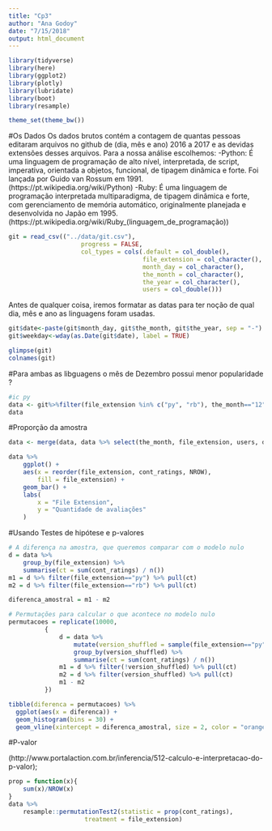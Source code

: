 ```yaml
---
title: "Cp3"
author: "Ana Godoy"
date: "7/15/2018"
output: html_document
---
```

```r
library(tidyverse)
library(here)
library(ggplot2)
library(plotly)
library(lubridate)
library(boot)
library(resample)

theme_set(theme_bw())

```
#Os Dados
Os dados brutos contém a contagem de quantas pessoas editaram arquivos no github de  (dia, mês e ano) 2016 a 2017 e as devidas extensões desses arquivos.
Para a nossa análise escolhemos:
  -Python:  É uma linguagem de programação de alto nível, interpretada, de script, imperativa, orientada a objetos, funcional, de tipagem dinâmica e forte. Foi lançada por Guido van Rossum em 1991.(https://pt.wikipedia.org/wiki/Python)
  -Ruby: É uma linguagem de programação interpretada multiparadigma, de tipagem dinâmica e forte, com gerenciamento de memória automático, originalmente planejada e desenvolvida no Japão em 1995.(https://pt.wikipedia.org/wiki/Ruby_(linguagem_de_programação))  
```r
git = read_csv(("../data/git.csv"), 
                    progress = FALSE,
                    col_types = cols(.default = col_double(), 
                                     file_extension = col_character(), 
                                     month_day = col_character(), 
                                     the_month = col_character(),
                                     the_year = col_character(),
                                     users = col_double()))


```

Antes de qualquer coisa, iremos formatar as datas para ter noção de qual dia, mês e ano as linguagens foram usadas.

```r
git$date<-paste(git$month_day, git$the_month, git$the_year, sep = "-")
git$weekday<-wday(as.Date(git$date), label = TRUE)

glimpse(git)
colnames(git)
```


#Para ambas as libguagens o mês de Dezembro possui menor popularidade ?



```r
#ic py
data <- git%>%filter(file_extension %in% c("py", "rb"), the_month=="12")%>%group_by(users, the_month, file_extension,date)
data


```
#Proporção da amostra 
```r

data <- merge(data, data %>% select(the_month, file_extension, users, date) %>% group_by(date) %>% summarise(cont_ratings = n()),  by='date')

data %>%
    ggplot() + 
    aes(x = reorder(file_extension, cont_ratings, NROW),
        fill = file_extension) + 
    geom_bar() + 
    labs(
        x = "File Extension", 
        y = "Quantidade de avaliações"
    )
```
#Usando Testes de hipótese e p-valores

```r
# A diferença na amostra, que queremos comparar com o modelo nulo
d = data %>% 
    group_by(file_extension) %>% 
    summarise(ct = sum(cont_ratings) / n())
m1 = d %>% filter(file_extension=="py") %>% pull(ct)
m2 = d %>% filter(file_extension=="rb") %>% pull(ct)

diferenca_amostral = m1 - m2

# Permutações para calcular o que acontece no modelo nulo
permutacoes = replicate(10000, 
          {
              d = data %>% 
                  mutate(version_shuffled = sample(file_extension=="py", n())) %>% 
                  group_by(version_shuffled) %>% 
                  summarise(ct = sum(cont_ratings) / n())
              m1 = d %>% filter(!version_shuffled) %>% pull(ct)
              m2 = d %>% filter(version_shuffled) %>% pull(ct)
              m1 - m2
          })

tibble(diferenca = permutacoes) %>% 
  ggplot(aes(x = diferenca)) + 
  geom_histogram(bins = 30) + 
  geom_vline(xintercept = diferenca_amostral, size = 2, color = "orange")

```

#P-valor 

(http://www.portalaction.com.br/inferencia/512-calculo-e-interpretacao-do-p-valor);
```r

prop = function(x){
    sum(x)/NROW(x)
}
data %>% 
    resample::permutationTest2(statistic = prop(cont_ratings), 
                     treatment = file_extension)

```